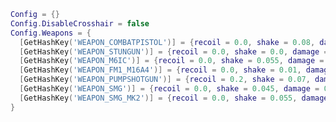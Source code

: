 ```lua filename="config.lua" copy
Config = {}
Config.DisableCrosshair = false
Config.Weapons = {
  [GetHashKey('WEAPON_COMBATPISTOL')] = {recoil = 0.0, shake = 0.08, damage = 0.45},
  [GetHashKey('WEAPON_STUNGUN')] = {recoil = 0.0, shake = 0.0, damage = 0.0},
  [GetHashKey('WEAPON_M6IC')] = {recoil = 0.0, shake = 0.055, damage = 0.65},
  [GetHashKey('WEAPON_FM1_M16A4')] = {recoil = 0.0, shake = 0.01, damage = 0.6},
  [GetHashKey('WEAPON_PUMPSHOTGUN')] = {recoil = 0.2, shake = 0.07, damage = 1.0},
  [GetHashKey('WEAPON_SMG')] = {recoil = 0.0, shake = 0.045, damage = 0.6},
  [GetHashKey('WEAPON_SMG_MK2')] = {recoil = 0.0, shake = 0.055, damage = 0.6},
}
```
